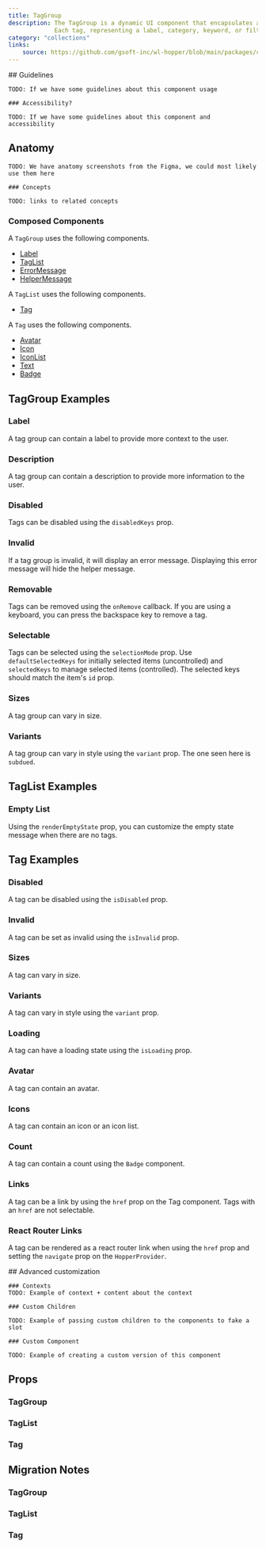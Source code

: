 ```yaml
---
title: TagGroup
description: The TagGroup is a dynamic UI component that encapsulates a collection of tags.
             Each tag, representing a label, category, keyword, or filter, is designed to be used within a TagList for groupings.
category: "collections"
links:
    source: https://github.com/gsoft-inc/wl-hopper/blob/main/packages/components/src/tag/src/TagGroup.tsx
---
```


<Example src="tag/docs/preview" />

<FeatureFlag flag="next">
    ## Guidelines

    TODO: If we have some guidelines about this component usage

    ### Accessibility?

    TODO: If we have some guidelines about this component and accessibility
</FeatureFlag>

## Anatomy

<FeatureFlag flag="rc">

    TODO: We have anatomy screenshots from the Figma, we could most likely use them here

    ### Concepts

    TODO: links to related concepts
</FeatureFlag>

### Composed Components

A `TagGroup` uses the following components.

- [Label](Label)
- [TagList](#props-taglist)
- [ErrorMessage](ErrorMessage)
- [HelperMessage](HelperMessage)

A `TagList` uses the following components.

- [Tag](#props-tag)

A `Tag` uses the following components.

- [Avatar](Avatar)
- [Icon](Icon)
- [IconList](IconList)
- [Text](Text)
- [Badge](Badge)

## TagGroup Examples

### Label

A tag group can contain a label to provide more context to the user.

<Example src="tag/docs/tagGroup/label" />

### Description

A tag group can contain a description to provide more information to the user.

<Example src="tag/docs/tagGroup/description" />

### Disabled

Tags can be disabled using the `disabledKeys` prop.

<Example src="tag/docs/tagGroup/disabled" />

### Invalid

If a tag group is invalid, it will display an error message. Displaying this error message will hide the helper message.

<Example src="tag/docs/tagGroup/invalid" />

### Removable

Tags can be removed using the `onRemove` callback.
If you are using a keyboard, you can press the backspace key to remove a tag.

<Example src="tag/docs/tagGroup/removable" />

### Selectable

Tags can be selected using the `selectionMode` prop.
Use `defaultSelectedKeys` for initially selected items (uncontrolled) and `selectedKeys` to manage selected items (controlled).
The selected keys should match the item's `id` prop.

<Example src="tag/docs/tagGroup/selectable" />

### Sizes

A tag group can vary in size.

<Example src="tag/docs/tagGroup/sizes" />

### Variants

A  tag group can vary in style using the `variant` prop. The one seen here is `subdued`.

<Example src="tag/docs/tagGroup/variants" />

## TagList Examples

### Empty List

Using the `renderEmptyState` prop, you can customize the empty state message when there are no tags.

<Example src="tag/docs/tagList/empty" />

## Tag Examples

### Disabled

A tag can be disabled using the `isDisabled` prop.

<Example src="tag/docs/tag/disabled" />

### Invalid

A tag can be set as invalid using the `isInvalid` prop.

<Example src="tag/docs/tag/invalid" />

### Sizes

A tag can vary in size.

<Example src="tag/docs/tag/sizes" />

### Variants

A tag can vary in style using the `variant` prop.

<Example src="tag/docs/tag/variants" />

### Loading

A tag can have a loading state using the `isLoading` prop.

<Example src="tag/docs/tag/loading" />

### Avatar

A tag can contain an avatar.

<Example src="tag/docs/tag/avatar" />

### Icons

A tag can contain an icon or an icon list.

<Example src="tag/docs/tag/icons" />

### Count

A tag can contain a count using the `Badge` component.

<Example src="tag/docs/tag/count" />

### Links

A tag can be a link by using the `href` prop on the Tag component. Tags with an `href` are not selectable.

<Example src="tag/docs/tag/links" />

### React Router Links

A tag can be rendered as a react router link when using the `href` prop and setting the `navigate` prop on the `HopperProvider`.

<Example src="tag/docs/tag/reactRouterLinks" />

<FeatureFlag flag="next">
    ## Advanced customization

    ### Contexts
    TODO: Example of context + content about the context

    ### Custom Children

    TODO: Example of passing custom children to the components to fake a slot

    ### Custom Component

    TODO: Example of creating a custom version of this component
</FeatureFlag>

## Props

### TagGroup

<PropTable component="TagGroup" />

### TagList

<PropTable component="TagList" />

### Tag

<PropTable component="Tag" />

## Migration Notes

### TagGroup

<MigrateGuide src="tag/docs/migration-notes-tag-group" />

### TagList

<MigrateGuide src="tag/docs/migration-notes-tag-list" />

### Tag

<MigrateGuide src="tag/docs/migration-notes-tag" />
